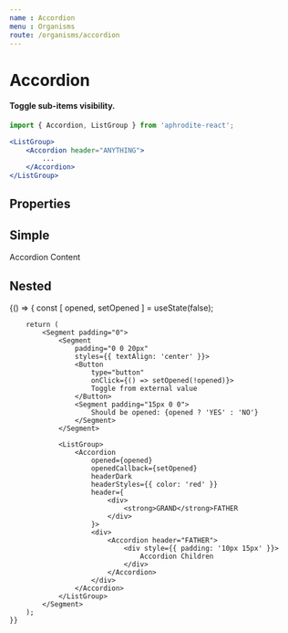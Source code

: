 ```yaml
---
name : Accordion
menu : Organisms
route: /organisms/accordion
---
```



# Accordion
#### Toggle sub-items visibility.
```jsx
import { Accordion, ListGroup } from 'aphrodite-react';

<ListGroup>
    <Accordion header="ANYTHING">
        ...
    </Accordion>
</ListGroup>
```

## Properties
<Props of={Accordion} />

## Simple
<Playground>
    <ListGroup>
        <Accordion header="ANYTHING">
            <div style={{ padding: '10px 15px' }}>
                Accordion Content
            </div>
        </Accordion>
    </ListGroup>
</Playground>

## Nested
<Playground>
    {() => {
        const [ opened, setOpened ] = useState(false);

        return (
            <Segment padding="0">
                <Segment
                    padding="0 0 20px"
                    styles={{ textAlign: 'center' }}>
                    <Button
                        type="button"
                        onClick={() => setOpened(!opened)}>
                        Toggle from external value
                    </Button>
                    <Segment padding="15px 0 0">
                        Should be opened: {opened ? 'YES' : 'NO'}
                    </Segment>
                </Segment>

                <ListGroup>
                    <Accordion
                        opened={opened}
                        openedCallback={setOpened}
                        headerDark
                        headerStyles={{ color: 'red' }}
                        header={
                            <div>
                                <strong>GRAND</strong>FATHER
                            </div>
                        }>
                        <div>
                            <Accordion header="FATHER">
                                <div style={{ padding: '10px 15px' }}>
                                    Accordion Children
                                </div>
                            </Accordion>
                        </div>
                    </Accordion>
                </ListGroup>
            </Segment>
        );
    }}
</Playground>
